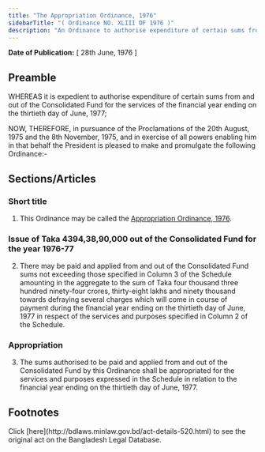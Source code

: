 ```yaml
---
title: "The Appropriation Ordinance, 1976"
sidebarTitle: "( Ordinance NO. XLIII OF 1976 )"
description: "An Ordinance to authorise expenditure of certain sums from and out of the Consolidated Fund for the services of the financial year ending on the thirtieth day of June, 1977."
---
```


**Date of Publication:** [ 28th June, 1976 ]

## Preamble

WHEREAS it is expedient to authorise expenditure of certain sums from and out of the Consolidated Fund for the services of the financial year ending on the thirtieth day of June, 1977;

NOW, THEREFORE, in pursuance of the Proclamations of the 20th August, 1975 and the 8th November, 1975, and in exercise of all powers enabling him in that behalf the President is pleased to make and promulgate the following Ordinance:-

## Sections/Articles

### Short title

1. This Ordinance may be called the [Appropriation Ordinance, 1976](/act-520.html "Appropriation Ordinance, 1976").

### Issue of Taka 4394,38,90,000 out of the Consolidated Fund for the year 1976-77

2. There may be paid and applied from and out of the Consolidated Fund sums not exceeding those specified in Column 3 of the Schedule amounting in the aggregate to the sum of Taka four thousand three hundred ninety-four crores, thirty-eight lakhs and ninety thousand towards defraying several charges which will come in course of payment during the financial year ending on the thirtieth day of June, 1977 in respect of the services and purposes specified in Column 2 of the Schedule.

### Appropriation

3. The sums authorised to be paid and applied from and out of the Consolidated Fund by this Ordinance shall be appropriated for the services and purposes expressed in the Schedule in relation to the financial year ending on the thirtieth day of June, 1977.

## Footnotes

<Note>
  Click [here](http://bdlaws.minlaw.gov.bd/act-details-520.html) to see the original act on the Bangladesh Legal Database.
</Note>
